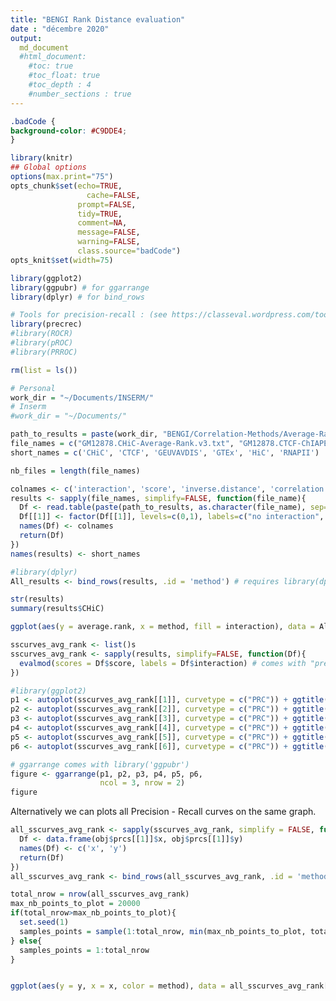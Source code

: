 ```yaml
---
title: "BENGI Rank Distance evaluation"
date : "décembre 2020"
output:
  md_document
  #html_document:
    #toc: true
    #toc_float: true
    #toc_depth : 4
    #number_sections : true
---
```


```css
.badCode {
background-color: #C9DDE4;
}
```

```r
library(knitr)
## Global options
options(max.print="75")
opts_chunk$set(echo=TRUE,
	             cache=FALSE,
               prompt=FALSE,
               tidy=TRUE,
               comment=NA,
               message=FALSE,
               warning=FALSE,
               class.source="badCode")
opts_knit$set(width=75)
```

```r
library(ggplot2)
library(ggpubr) # for ggarrange
library(dplyr) # for bind_rows

# Tools for precision-recall : (see https://classeval.wordpress.com/tools-for-roc-and-precision-recall/)
library(precrec)
#library(ROCR)
#library(pROC)
#library(PRROC)
```

```r
rm(list = ls())

# Personal
work_dir = "~/Documents/INSERM/"
# Inserm
#work_dir = "~/Documents/"

path_to_results = paste(work_dir, "BENGI/Correlation-Methods/Average-Rank/", sep='')
file_names = c("GM12878.CHiC-Average-Rank.v3.txt", "GM12878.CTCF-ChIAPET-Average-Rank.v3.txt", "GM12878.GEUVADIS-Average-Rank.v3.txt", "GM12878.GTEx-Average-Rank.v3.txt", "GM12878.HiC-Average-Rank.v3.txt", "GM12878.RNAPII-ChIAPET-Average-Rank.v3.txt")
short_names = c('CHiC', 'CTCF', 'GEUVAVDIS', 'GTEx', 'HiC', 'RNAPII')

nb_files = length(file_names)

colnames <- c('interaction', 'score', 'inverse.distance', 'correlation', 'inverse.distance.rank', 'correlation.rank', 'average.rank')
results <- sapply(file_names, simplify=FALSE, function(file_name){
  Df <- read.table(paste(path_to_results, as.character(file_name), sep=''), sep='\t')
  Df[[1]] <- factor(Df[[1]], levels=c(0,1), labels=c("no interaction", "interaction"))
  names(Df) <- colnames
  return(Df)
})
names(results) <- short_names

#library(dplyr)
All_results <- bind_rows(results, .id = 'method') # requires library(dplyr)
```

```r
str(results)
summary(results$CHiC)
```

```r
ggplot(aes(y = average.rank, x = method, fill = interaction), data = All_results) + geom_boxplot()
```

```r
sscurves_avg_rank <- list()s
sscurves_avg_rank <- sapply(results, simplify=FALSE, function(Df){
  evalmod(scores = Df$score, labels = Df$interaction) # comes with "precrec" library
})
```

```r
#library(ggplot2)
p1 <- autoplot(sscurves_avg_rank[[1]], curvetype = c("PRC")) + ggtitle(paste(short_names[1], signif(attr(sscurves_avg_rank[[1]], 'auc')[[4]][2], digits=2), sep = " AUPR="))
p2 <- autoplot(sscurves_avg_rank[[2]], curvetype = c("PRC")) + ggtitle(paste(short_names[2], signif(attr(sscurves_avg_rank[[2]], 'auc')[[4]][2], digits=2), sep = " AUPR="))
p3 <- autoplot(sscurves_avg_rank[[3]], curvetype = c("PRC")) + ggtitle(paste(short_names[3], signif(attr(sscurves_avg_rank[[3]], 'auc')[[4]][2], digits=2), sep = " A="))
p4 <- autoplot(sscurves_avg_rank[[4]], curvetype = c("PRC")) + ggtitle(paste(short_names[4], signif(attr(sscurves_avg_rank[[4]], 'auc')[[4]][2], digits=2), sep = " AUPR="))
p5 <- autoplot(sscurves_avg_rank[[5]], curvetype = c("PRC")) + ggtitle(paste(short_names[5], signif(attr(sscurves_avg_rank[[5]], 'auc')[[4]][2], digits=2), sep = " AUPR="))
p6 <- autoplot(sscurves_avg_rank[[6]], curvetype = c("PRC")) + ggtitle(paste(short_names[6], signif(attr(sscurves_avg_rank[[6]], 'auc')[[4]][2], digits=2), sep = " AUPR="))

# ggarrange comes with library('ggpubr')
figure <- ggarrange(p1, p2, p3, p4, p5, p6,
                    ncol = 3, nrow = 2)
figure
```


Alternatively we can plots all Precision - Recall curves on the same graph.

```r
all_sscurves_avg_rank <- sapply(sscurves_avg_rank, simplify = FALSE, function(obj){
  Df <- data.frame(obj$prcs[[1]]$x, obj$prcs[[1]]$y)
  names(Df) <- c('x', 'y')
  return(Df)
})
all_sscurves_avg_rank <- bind_rows(all_sscurves_avg_rank, .id = 'method')

total_nrow = nrow(all_sscurves_avg_rank)
max_nb_points_to_plot = 20000
if(total_nrow>max_nb_points_to_plot){
  set.seed(1)
  samples_points = sample(1:total_nrow, min(max_nb_points_to_plot, total_nrow), replace=TRUE)
} else{
  samples_points = 1:total_nrow
}


ggplot(aes(y = y, x = x, color = method), data = all_sscurves_avg_rank[samples_points,]) + geom_line() + ylim(0,1) + xlab('Recall') + ylab('Precision') + ggtitle("Precision-Recall curves for DNase-expression correlation\n method over the 6 GM12878 BENGI")
```

